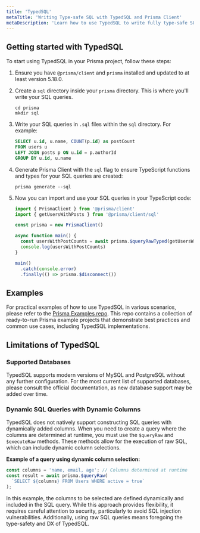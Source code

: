 ```yaml
---
title: 'TypedSQL'
metaTitle: 'Writing Type-safe SQL with TypedSQL and Prisma Client'
metaDescription: 'Learn how to use TypedSQL to write fully type-safe SQL queries that are compatible with any SQL console and Prisma Client.'
---
```


## Getting started with TypedSQL

To start using TypedSQL in your Prisma project, follow these steps:

1. Ensure you have `@prisma/client` and `prisma` installed and updated to at least version 5.18.0.

2. Create a `sql` directory inside your `prisma` directory. This is where you'll write your SQL queries.

   ```terminal
   cd prisma
   mkdir sql
   ```

3. Write your SQL queries in `.sql` files within the `sql` directory. For example:

   ```sql title="prisma/sql/getUsersWithPosts.sql"
   SELECT u.id, u.name, COUNT(p.id) as postCount
   FROM users u
   LEFT JOIN posts p ON u.id = p.authorId
   GROUP BY u.id, u.name
   ```

4. Generate Prisma Client with the `sql` flag to ensure TypeScript functions and types for your SQL queries are created:

   ```terminal
   prisma generate --sql
   ```

5. Now you can import and use your SQL queries in your TypeScript code:

   ```typescript title="/src/index.ts"
   import { PrismaClient } from '@prisma/client'
   import { getUsersWithPosts } from '@prisma/client/sql'

   const prisma = new PrismaClient()

   async function main() {
     const usersWithPostCounts = await prisma.$queryRawTyped(getUsersWithPosts)
     console.log(usersWithPostCounts)
   }

   main()
     .catch(console.error)
     .finally(() => prisma.$disconnect())
   ```

## Examples

For practical examples of how to use TypedSQL in various scenarios, please refer to the [Prisma Examples repo](https://github.com/prisma/prisma-examples). This repo contains a collection of ready-to-run Prisma example projects that demonstrate best practices and common use cases, including TypedSQL implementations.

## Limitations of TypedSQL

### Supported Databases

TypedSQL supports modern versions of MySQL and PostgreSQL without any further configuration. For the most current list of supported databases, please consult the official documentation, as new database support may be added over time.

### Dynamic SQL Queries with Dynamic Columns

TypedSQL does not natively support constructing SQL queries with dynamically added columns. When you need to create a query where the columns are determined at runtime, you must use the `$queryRaw` and `$executeRaw` methods. These methods allow for the execution of raw SQL, which can include dynamic column selections.

**Example of a query using dynamic column selection:**

```typescript
const columns = 'name, email, age'; // Columns determined at runtime
const result = await prisma.$queryRaw(
  `SELECT ${columns} FROM Users WHERE active = true`
);
```

In this example, the columns to be selected are defined dynamically and included in the SQL query. While this approach provides flexibility, it requires careful attention to security, particularly to avoid SQL injection vulnerabilities. Additionally, using raw SQL queries means foregoing the type-safety and DX of TypedSQL.